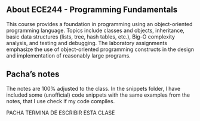 ## About ECE244 - Programming Fundamentals

This course provides a foundation in programming using an object-oriented programming language. Topics include classes and objects, inheritance,  basic data structures (lists, tree, hash tables, etc.), Big-O complexity analysis, and testing and debugging. The laboratory assignments emphasize the use of object-oriented programming constructs in the design and implementation of reasonably large programs.

## Pacha's notes

The notes are 100% adjusted to the class. In the snippets folder, I have included some (unofficial) code snippets with the same examples from the notes, that I use check if my code compiles.

PACHA TERMINA DE ESCRIBIR ESTA CLASE
